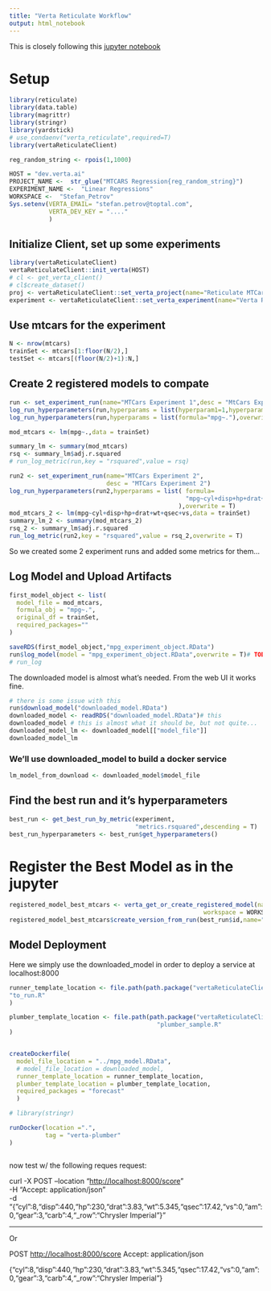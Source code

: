 ```yaml
---
title: "Verta Reticulate Workflow"
output: html_notebook
---
```


This is closely following this [jupyter notebook](https://github.com/VertaAI/modeldb/blob/master/client/workflows/demos/dataset-registry-endpoint.ipynb)

# Setup

```r
library(reticulate)
library(data.table)
library(magrittr)
library(stringr)
library(yardstick)
# use_condaenv("verta_reticulate",required=T)
library(vertaReticulateClient)
```

```r
reg_random_string <- rpois(1,1000)

HOST = "dev.verta.ai"
PROJECT_NAME <-  str_glue("MTCARS Regression{reg_random_string}")
EXPERIMENT_NAME <-  "Linear Regressions"
WORKSPACE <-  "Stefan_Petrov"
Sys.setenv(VERTA_EMAIL= "stefan.petrov@toptal.com",
           VERTA_DEV_KEY = "...."
           )

```

## Initialize Client, set up some experiments

```r
library(vertaReticulateClient)
vertaReticulateClient::init_verta(HOST)
# cl <- get_verta_client()
# cl$create_dataset()
proj <- vertaReticulateClient::set_verta_project(name="Reticulate MTCars")
experiment <- vertaReticulateClient::set_verta_experiment(name="Verta R Experiment")
```

## Use mtcars for the experiment

```r
N <- nrow(mtcars)
trainSet <- mtcars[1:floor(N/2),]
testSet <- mtcars[(floor(N/2)+1):N,]
```

## Create 2 registered models to compate

```r
run <- set_experiment_run(name="MTCars Experiment 1",desc = "MtCars Experiment")
log_run_hyperparameters(run,hyperparams = list(hyperparam1=1,hyperparam2=2),overwrite = T)
log_run_hyperparameters(run,hyperparams = list(formula="mpg~."),overwrite = T)

mod_mtcars <- lm(mpg~.,data = trainSet)

summary_lm <- summary(mod_mtcars)
rsq <- summary_lm$adj.r.squared
# run_log_metric(run,key = "rsquared",value = rsq)

```

```r
run2 <- set_experiment_run(name="MTCars Experiment 2",
                           desc = "MTCars Experiment 2")
log_run_hyperparameters(run2,hyperparams = list( formula=
                                                 "mpg~cyl+disp+hp+drat+wt+qsec+vs"
                                               ),overwrite = T)
mod_mtcars_2 <- lm(mpg~cyl+disp+hp+drat+wt+qsec+vs,data = trainSet)
summary_lm_2 <- summary(mod_mtcars_2)
rsq_2 <- summary_lm$adj.r.squared
run_log_metric(run2,key = "rsquared",value = rsq_2,overwrite = T)

```

So we created some 2 experiment runs and added some metrics for them...

## Log Model and Upload Artifacts

```r
first_model_object <- list(
  model_file = mod_mtcars,
  formula_obj = "mpg~.",
  original_df = trainSet,
  required_packages=""
)

saveRDS(first_model_object,"mpg_experiment_object.RData")
run$log_model(model = "mpg_experiment_object.RData",overwrite = T)# TODO- add
# run_log
```

The downloaded model is almost what's needed. From the web UI it works fine.

```r
# there is some issue with this
run$download_model("downloaded_model.RData")
downloaded_model <- readRDS("downloaded_model.RData")# this 
downloaded_model # this is almost what it should be, but not quite...
downloaded_model_lm <- downloaded_model[["model_file"]]
downloaded_model_lm

```

### We'll use downloaded_model to build a docker service

```r
lm_model_from_download <- downloaded_model$model_file
```

## Find the best run and it's hyperparameters

```r
best_run <- get_best_run_by_metric(experiment,
                                   "metrics.rsquared",descending = T)
best_run_hyperparameters <- best_run$get_hyperparameters()
```

# Register the Best Model as in the jupyter

```r

registered_model_best_mtcars <- verta_get_or_create_registered_model(name="mtcars_best",
                                                      workspace = WORKSPACE)
registered_model_best_mtcars$create_version_from_run(best_run$id,name="v5")
```

## Model Deployment

Here we simply use the downloaded_model in order to deploy a service at localhost:8000

```r

runner_template_location <- file.path(path.package("vertaReticulateClient"),
"to_run.R"
)

plumber_template_location <- file.path(path.package("vertaReticulateClient"),
                                         "plumber_sample.R"
)


createDockerfile(
  model_file_location = "../mpg_model.RData",
  # model_file_location = downloaded_model, 
  runner_template_location = runner_template_location,
  plumber_template_location = plumber_template_location,
  required_packages = "forecast"
  )

# library(stringr)

runDocker(location =".",
          tag = "verta-plumber"
)



```

now test w/ the following reques request:

curl -X POST --location "<http://localhost:8000/score>"\
-H "Accept: application/json"\
-d "{"cyl":8,"disp":440,"hp":230,"drat":3.83,"wt":5.345,"qsec":17.42,"vs":0,"am":0,"gear":3,"carb":4,"\_row":"Chrysler Imperial"}"

------------------------------------------------------------------------

Or

POST <http://localhost:8000/score> Accept: application/json

{"cyl":8,"disp":440,"hp":230,"drat":3.83,"wt":5.345,"qsec":17.42,"vs":0,"am":0,"gear":3,"carb":4,"\_row":"Chrysler Imperial"}
